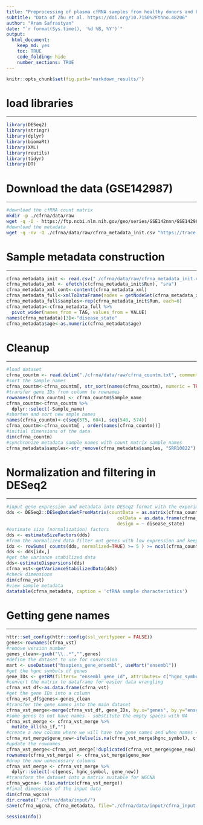 ```yaml
---
title: "Preprocessing of plasma cfRNA samples from healthy donors and hepatocellular carcinoma (hcc) patients"
subtitle: "Data of Zhu et al. https://doi.org/10.7150%2Fthno.48206"
author: "Aram Safrastyan"
date: "`r format(Sys.time(), '%d %B, %Y')`"
output:
  html_document: 
    keep_md: yes
    toc: TRUE
    code_folding: hide
    number_sections: TRUE
---
```


<style type="text/css">
.main-container {
  max-width: 1500px;
  margin-left: auto;
  margin-right: auto;
}
</style>

```r
knitr::opts_chunk$set(fig.path='markdown_results/')
```

# load libraries
***

```r
library(DESeq2)
library(stringr)
library(dplyr)
library(biomaRt)
library(XML)
library(reutils)
library(tidyr)
library(DT)
```

#  Download the data (GSE142987)
***

```bash
#download the cfRNA count matrix
mkdir -p ./cfrna/data/raw
wget -q -O - https://ftp.ncbi.nlm.nih.gov/geo/series/GSE142nnn/GSE142987/suppl/GSE142987_sample_count_matrix.txt.gz | gunzip -c > ./cfrna/data/raw/cfrna_countm.txt
#download the metadata
wget -q -nv -O ./cfrna/data/raw/cfrna_metadata_init.csv "https://trace.ncbi.nlm.nih.gov/Traces/sra/sra.cgi?save=efetch&db=sra&rettype=runinfo&term=SRP239389"
```

# Sample metadata construction 
***

```r
cfrna_metadata_init <- read.csv("./cfrna/data/raw/cfrna_metadata_init.csv")
cfrna_metadata_xml <- efetch(c(cfrna_metadata_init$Run), "sra")
cfrna_metadata_xml_cont<-content(cfrna_metadata_xml)
cfrna_metadata_full<-xmlToDataFrame(nodes = getNodeSet(cfrna_metadata_xml_cont, "//SAMPLE_ATTRIBUTES/SAMPLE_ATTRIBUTE"))
cfrna_metadata_full$samples<-rep(cfrna_metadata_init$Run, each=6)
cfrna_metadata<-cfrna_metadata_full %>% 
  pivot_wider(names_from = TAG, values_from = VALUE)
names(cfrna_metadata)[3]<-"disease_state"
cfrna_metadata$age<-as.numeric(cfrna_metadata$age)
```

#  Cleanup 
***

```r
#load dataset
cfrna_countm <- read.delim("./cfrna/data/raw/cfrna_countm.txt", comment.char="#")
#sort the sample names
cfrna_countm<-cfrna_countm[, str_sort(names(cfrna_countm), numeric = TRUE)]
#transfer gene IDs from column to rownames
rownames(cfrna_countm) <- cfrna_countm$Sample_name
cfrna_countm<-cfrna_countm %>% 
  dplyr::select(-Sample_name)
#shorten and sort new ample names
names(cfrna_countm)<-c(seq(575, 604), seq(540, 574))
cfrna_countm<-cfrna_countm[ , order(names(cfrna_countm))]
#initial dimensions of the data
dim(cfrna_countm)
#synchronize metadata sample names with count matrix sample names
cfrna_metadata$samples<-str_remove(cfrna_metadata$samples, "SRR10822")
```

#  Normalization and filtering in DESeq2 
***

```r
#input gene expression and metadata into DESeq2 format with the experimental design set to healthy/disease
dds <- DESeq2::DESeqDataSetFromMatrix(countData = as.matrix(cfrna_countm),
                                         colData = as.data.frame(cfrna_metadata),
                                         design = ~ disease_state)
#estimate size (normalization) factors
dds <- estimateSizeFactors(dds)
#from the normalized data filter out genes with low expression and keep genes with expression of 5 and higher in at least 90% of samples
idx <- rowSums( counts(dds, normalized=TRUE) >= 5 ) >= ncol(cfrna_countm) * 90/100
dds <- dds[idx,]
#get the variance stabilized data
dds<-estimateDispersions(dds)
cfrna_vst<-getVarianceStabilizedData(dds)
#check dimensions 
dim(cfrna_vst)
#view sample metadata
datatable(cfrna_metadata, caption = 'cfRNA sample characteristics')
```

#  Getting gene names  
***

```r
httr::set_config(httr::config(ssl_verifypeer = FALSE))
genes<-rownames(cfrna_vst)
#remove version number
genes_clean<-gsub("\\..*","",genes)
#define the dataset to use for conversion
mart <- useDataset("hsapiens_gene_ensembl", useMart("ensembl"))
#get the hgnc symbols of genes
gene_IDs <- getBM(filters= "ensembl_gene_id", attributes= c("hgnc_symbol", "ensembl_gene_id"), values = genes_clean, mart= mart)
#convert the matrix to dataframe for easier data wrangling
cfrna_vst_df<-as.data.frame(cfrna_vst)
#get the gene IDs into a column
cfrna_vst_df$genes<-genes_clean
#transfer the gene names into the main dataset
cfrna_vst_merge<-merge(cfrna_vst_df, gene_IDs, by.x="genes", by.y="ensembl_gene_id")
#some genes to not have names - substitute the empty spaces with NA
cfrna_vst_merge <- cfrna_vst_merge %>% 
  mutate_all(na_if,"")
#create a new column where we will have the gene names and when names = NA instead we will have gene IDs
cfrna_vst_merge$gene_new<-ifelse(is.na(cfrna_vst_merge$hgnc_symbol), cfrna_vst_merge$genes, cfrna_vst_merge$hgnc_symbol)
#update the rownames
cfrna_vst_merge<-cfrna_vst_merge[!duplicated(cfrna_vst_merge$gene_new), ]
rownames(cfrna_vst_merge) <- cfrna_vst_merge$gene_new
#drop the now unnecessary columns
cfrna_vst_merge <- cfrna_vst_merge %>% 
  dplyr::select(-c(genes, hgnc_symbol, gene_new))
#transform the dataset into a matrix suitable for WGCNA
cfrna_wgcna<- t(as.matrix(cfrna_vst_merge))
#final dimensions of the input data
dim(cfrna_wgcna)
dir.create("./cfrna/data/input/")
save(cfrna_wgcna, cfrna_metadata, file="./cfrna/data/input/cfrna_input.RData")
```

```r
sessionInfo()
```
